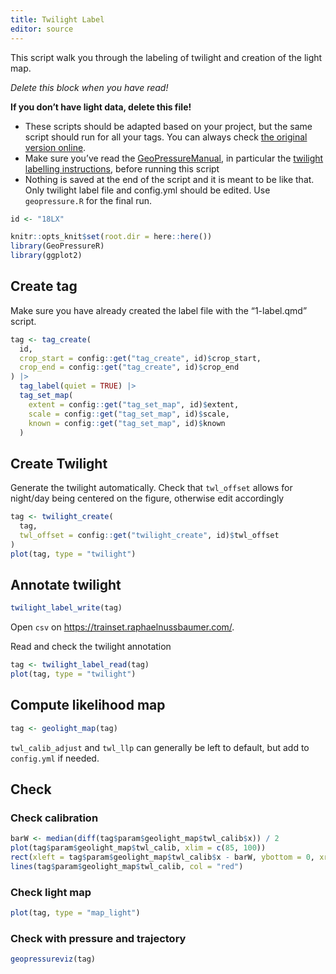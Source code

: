 ```yaml
---
title: Twilight Label
editor: source
---
```


This script walk you through the labeling of twilight and creation of the light map.

::: callout-tip
*Delete this block when you have read!*

**If you don't have light data, delete this file!**

-   These scripts should be adapted based on your project, but the same script should run for all your tags. You can always check [the original version online](https://github.com/Rafnuss/GeoPressureTemplate/blob/main/analysis/1-label.qmd).
-   Make sure you've read the [GeoPressureManual](https://raphaelnussbaumer.com/GeoPressureManual), in particular the [twilight labelling instructions](https://raphaelnussbaumer.com/GeoPressureManual/light-map.html#manual-labelling-of-twilight), before running this script
-   Nothing is saved at the end of the script and it is meant to be like that. Only twilight label file and config.yml should be edited. Use `geopressure.R` for the final run.
:::

```r
id <- "18LX"

knitr::opts_knit$set(root.dir = here::here())
library(GeoPressureR)
library(ggplot2)
```

## Create tag

Make sure you have already created the label file with the "1-label.qmd" script.

```r
tag <- tag_create(
  id,
  crop_start = config::get("tag_create", id)$crop_start,
  crop_end = config::get("tag_create", id)$crop_end
) |>
  tag_label(quiet = TRUE) |>
  tag_set_map(
    extent = config::get("tag_set_map", id)$extent,
    scale = config::get("tag_set_map", id)$scale,
    known = config::get("tag_set_map", id)$known
  )
```

## Create Twilight

Generate the twilight automatically. Check that `twl_offset` allows for night/day being centered on the figure, otherwise edit accordingly

```r
tag <- twilight_create(
  tag,
  twl_offset = config::get("twilight_create", id)$twl_offset
)
plot(tag, type = "twilight")
```

## Annotate twilight

```r
twilight_label_write(tag)
```

Open `csv` on <https://trainset.raphaelnussbaumer.com/>.

Read and check the twilight annotation

```r
tag <- twilight_label_read(tag)
plot(tag, type = "twilight")
```

## Compute likelihood map

```r
tag <- geolight_map(tag)
```

`twl_calib_adjust` and `twl_llp` can generally be left to default, but add to `config.yml` if needed.

## Check

### Check calibration

```r
barW <- median(diff(tag$param$geolight_map$twl_calib$x)) / 2
plot(tag$param$geolight_map$twl_calib, xlim = c(85, 100))
rect(xleft = tag$param$geolight_map$twl_calib$x - barW, ybottom = 0, xright = tag$param$geolight_map$twl_calib$x + barW, ytop = tag$param$geolight_map$twl_calib$y, col = gray(0.5))
lines(tag$param$geolight_map$twl_calib, col = "red")
```

### Check light map

```r
plot(tag, type = "map_light")
```

### Check with pressure and trajectory

```r
geopressureviz(tag)
```
